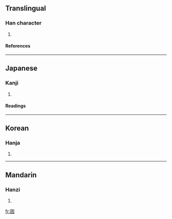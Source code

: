 ==Translingual==
===Han character===
{{Han char|rn=31|rad=囗|as=04|sn=7|four=|canj=田水 (WE)}}
# {{defn|Han}}
====References====
{{Han ref|kx=0217.090|dkj=04706|dj=0444.120|hdz=10715.030|uh=56E6|ud=22246}}
----
==Japanese==
===Kanji===
{{ja-kanji|grade=|rs=囗04}}
# {{defn|Japanese}} 
====Readings====
{{ja-readings|on=[[えん]] (en)|kun=[[ふち]] (fuchi)}}
----
==Korean==
===Hanja===
{{ko-hanja|hangeul=연|rv=yeon|mr=yŏn}}
# {{defn|Korean}}
----
==Mandarin==
===Hanzi===
{{cmn-hanzi|pin=[[yuān]] (yuan1)|wg=yüan<sup>1</sup>}}
# {{defn|Mandarin}}

[[fr:囦]]